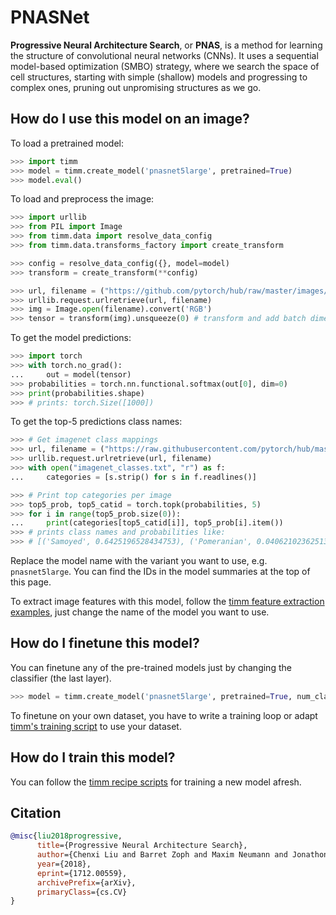 # PNASNet

**Progressive Neural Architecture Search**, or **PNAS**, is a method for learning the structure of convolutional neural networks (CNNs). It uses a sequential model-based optimization (SMBO) strategy, where we search the space of cell structures, starting with simple (shallow) models and progressing to complex ones, pruning out unpromising structures as we go. 

## How do I use this model on an image?

To load a pretrained model:

```py
>>> import timm
>>> model = timm.create_model('pnasnet5large', pretrained=True)
>>> model.eval()
```

To load and preprocess the image:

```py 
>>> import urllib
>>> from PIL import Image
>>> from timm.data import resolve_data_config
>>> from timm.data.transforms_factory import create_transform

>>> config = resolve_data_config({}, model=model)
>>> transform = create_transform(**config)

>>> url, filename = ("https://github.com/pytorch/hub/raw/master/images/dog.jpg", "dog.jpg")
>>> urllib.request.urlretrieve(url, filename)
>>> img = Image.open(filename).convert('RGB')
>>> tensor = transform(img).unsqueeze(0) # transform and add batch dimension
```

To get the model predictions:

```py
>>> import torch
>>> with torch.no_grad():
...     out = model(tensor)
>>> probabilities = torch.nn.functional.softmax(out[0], dim=0)
>>> print(probabilities.shape)
>>> # prints: torch.Size([1000])
```

To get the top-5 predictions class names:

```py
>>> # Get imagenet class mappings
>>> url, filename = ("https://raw.githubusercontent.com/pytorch/hub/master/imagenet_classes.txt", "imagenet_classes.txt")
>>> urllib.request.urlretrieve(url, filename) 
>>> with open("imagenet_classes.txt", "r") as f:
...     categories = [s.strip() for s in f.readlines()]

>>> # Print top categories per image
>>> top5_prob, top5_catid = torch.topk(probabilities, 5)
>>> for i in range(top5_prob.size(0)):
...     print(categories[top5_catid[i]], top5_prob[i].item())
>>> # prints class names and probabilities like:
>>> # [('Samoyed', 0.6425196528434753), ('Pomeranian', 0.04062102362513542), ('keeshond', 0.03186424449086189), ('white wolf', 0.01739676296710968), ('Eskimo dog', 0.011717947199940681)]
```

Replace the model name with the variant you want to use, e.g. `pnasnet5large`. You can find the IDs in the model summaries at the top of this page.

To extract image features with this model, follow the [timm feature extraction examples](https://rwightman.github.io/pytorch-image-models/feature_extraction/), just change the name of the model you want to use.

## How do I finetune this model?

You can finetune any of the pre-trained models just by changing the classifier (the last layer).

```py
>>> model = timm.create_model('pnasnet5large', pretrained=True, num_classes=NUM_FINETUNE_CLASSES)
```
To finetune on your own dataset, you have to write a training loop or adapt [timm's training
script](https://github.com/rwightman/pytorch-image-models/blob/master/train.py) to use your dataset.

## How do I train this model?

You can follow the [timm recipe scripts](https://rwightman.github.io/pytorch-image-models/scripts/) for training a new model afresh.

## Citation

```BibTeX
@misc{liu2018progressive,
      title={Progressive Neural Architecture Search}, 
      author={Chenxi Liu and Barret Zoph and Maxim Neumann and Jonathon Shlens and Wei Hua and Li-Jia Li and Li Fei-Fei and Alan Yuille and Jonathan Huang and Kevin Murphy},
      year={2018},
      eprint={1712.00559},
      archivePrefix={arXiv},
      primaryClass={cs.CV}
}
```

<!--
Type: model-index
Collections:
- Name: PNASNet
  Paper:
    Title: Progressive Neural Architecture Search
    URL: https://paperswithcode.com/paper/progressive-neural-architecture-search
Models:
- Name: pnasnet5large
  In Collection: PNASNet
  Metadata:
    FLOPs: 31458865950
    Parameters: 86060000
    File Size: 345153926
    Architecture:
    - Average Pooling
    - Batch Normalization
    - Convolution
    - Depthwise Separable Convolution
    - Dropout
    - ReLU
    Tasks:
    - Image Classification
    Training Techniques:
    - Label Smoothing
    - RMSProp
    - Weight Decay
    Training Data:
    - ImageNet
    Training Resources: 100x NVIDIA P100 GPUs
    ID: pnasnet5large
    LR: 0.015
    Dropout: 0.5
    Crop Pct: '0.911'
    Momentum: 0.9
    Batch Size: 1600
    Image Size: '331'
    Interpolation: bicubic
    Label Smoothing: 0.1
  Code: https://github.com/rwightman/pytorch-image-models/blob/d8e69206be253892b2956341fea09fdebfaae4e3/timm/models/pnasnet.py#L343
  Weights: https://github.com/rwightman/pytorch-image-models/releases/download/v0.1-cadene/pnasnet5large-bf079911.pth
  Results:
  - Task: Image Classification
    Dataset: ImageNet
    Metrics:
      Top 1 Accuracy: 0.98%
      Top 5 Accuracy: 18.58%
-->
